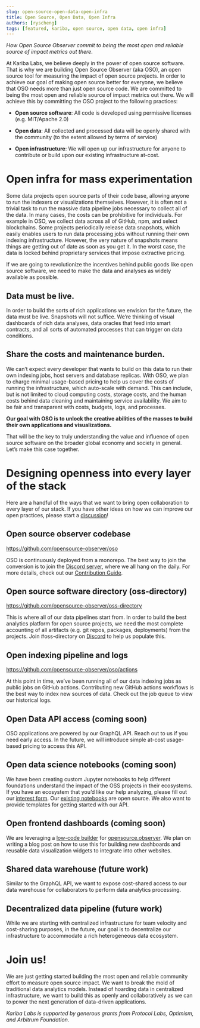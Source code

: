 ```yaml
---
slug: open-source-open-data-open-infra
title: Open Source, Open Data, Open Infra
authors: [ryscheng]
tags: [featured, kariba, open source, open data, open infra]
---
```



<Head>
  <link rel="canonical" href="https://kariba.substack.com/p/open-source-open-data-open-infra" />
</Head>

*How Open Source Observer commit to being the most open and reliable source of impact metrics out there*.

At Kariba Labs, we believe deeply in the power of open source software. That is why we are building Open Source Observer (aka OSO), an open source tool for measuring the impact of open source projects. In order to achieve our goal of making open source better for everyone, we believe that OSO needs more than just open source code. We are committed to being the most open and reliable source of impact metrics out there. We will achieve this by committing the OSO project to the following practices:

- **Open source software**: All code is developed using permissive licenses (e.g. MIT/Apache 2.0)

- **Open data**: All collected and processed data will be openly shared with the community (to the extent allowed by terms of service)

- **Open infrastructure**: We will open up our infrastructure for anyone to contribute or build upon our existing infrastructure at-cost.

<!-- truncate -->

# Open infra for mass experimentation
Some data projects open source parts of their code base, allowing anyone to run the indexers or visualizations themselves. However, it is often not a trivial task to run the massive data pipeline jobs necessary to collect all of the data. In many cases, the costs can be prohibitive for individuals. For example in OSO, we collect data across all of GitHub, npm, and select blockchains. Some projects periodically release data snapshots, which easily enables users to run data processing jobs without running their own indexing infrastructure. However, the very nature of snapshots means things are getting out of date as soon as you get it. In the worst case, the data is locked behind proprietary services that impose extractive pricing.

If we are going to revolutionize the incentives behind public goods like open source software, we need to make the data and analyses as widely available as possible. 

## Data must be live.
In order to build the sorts of rich applications we envision for the future, the data must be live. Snapshots will not suffice. We’re thinking of visual dashboards of rich data analyses, data oracles that feed into smart contracts, and all sorts of automated processes that can trigger on data conditions.

## Share the costs and maintenance burden.
We can’t expect every developer that wants to build on this data to run their own indexing jobs, host servers and database replicas. With OSO, we plan to charge minimal usage-based pricing to help us cover the costs of running the infrastructure, which auto-scale with demand. This can include, but is not limited to cloud computing costs, storage costs, and the human costs behind data cleaning and maintaining service availability. We aim to be fair and transparent with costs, budgets, logs, and processes. 

**Our goal with OSO is to unlock the creative abilities of the masses to build their own applications and visualizations.**

That will be the key to truly understanding the value and influence of open source software on the broader global economy and society in general. Let’s make this case together.

# Designing openness into every layer of the stack
Here are a handful of the ways that we want to bring open collaboration to every layer of our stack. If you have other ideas on how we can improve our open practices, please start a [discussion](https://github.com/opensource-observer/oso/issues)!

## Open source observer codebase
https://github.com/opensource-observer/oso

OSO is continuously deployed from a monorepo. The best way to join the conversion is to join the [Discord server](https://www.opensource.observer/discord), where we all hang on the daily. For more details, check out our [Contribution Guide](https://github.com/opensource-observer/oso/blob/main/CONTRIBUTING.md). 

## Open source software directory (oss-directory)
https://github.com/opensource-observer/oss-directory

This is where all of our data pipelines start from. In order to build the best analytics platform for open source projects, we need the most complete accounting of all artifacts (e.g. git repos, packages, deployments) from the projects. Join #oss-directory on [Discord](https://www.opensource.observer/discord) to help us populate this.

## Open indexing pipeline and logs
https://github.com/opensource-observer/oso/actions

At this point in time, we’ve been running all of our data indexing jobs as public jobs on GitHub actions. Contributing new GitHub actions workflows is the best way to index new sources of data. Check out the job queue to view our historical logs.

## Open Data API access (coming soon)
OSO applications are powered by our GraphQL API. Reach out to us if you need early access. In the future, we will introduce simple at-cost usage-based pricing to access this API.

## Open data science notebooks (coming soon)
We have been creating custom Jupyter notebooks to help different foundations understand the impact of the OSS projects in their ecosystems. If you have an ecosystem that you’d like our help analyzing, please fill out our [interest form](https://www.opensource.observer/karibalabs-interest). Our [existing notebooks](https://github.com/opensource-observer/insights) are open source. We also want to provide templates for getting started with our API.

## Open frontend dashboards (coming soon)
We are leveraging a [low-code builder](https://plasmic.app/?ref=ryscheng) for [opensource.observer](https://www.opensource.observer). We plan on writing a blog post on how to use this for building new dashboards and reusable data visualization widgets to integrate into other websites.

## Shared data warehouse (future work)
Similar to the GraphQL API, we want to expose cost-shared access to our data warehouse for collaborators to perform data analytics processing.

## Decentralized data pipeline (future work)
While we are starting with centralized infrastructure for team velocity and cost-sharing purposes, in the future, our goal is to decentralize our infrastructure to accommodate a rich heterogeneous data ecosystem.

# Join us!
We are just getting started building the most open and reliable community effort to measure open source impact. We want to break the mold of traditional data analytics models. Instead of hoarding data in centralized infrastructure, we want to build this as openly and collaboratively as we can to power the next generation of data-driven applications.

*Kariba Labs is supported by generous grants from Protocol Labs, Optimism, and Arbitrum Foundation.*